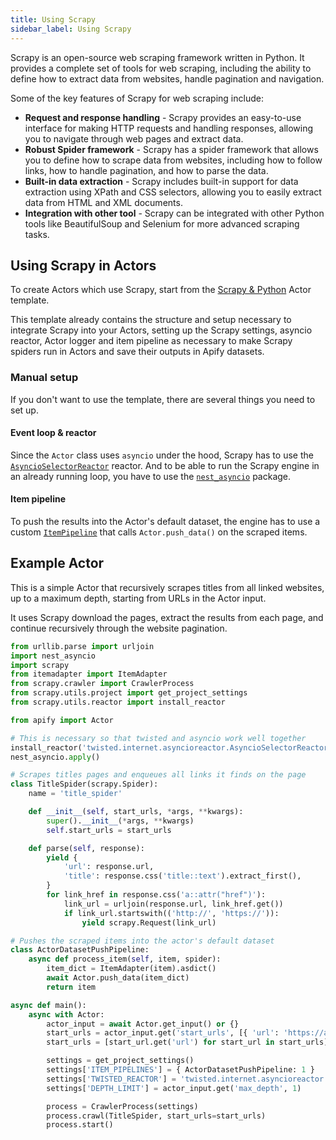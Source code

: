 ```yaml
---
title: Using Scrapy
sidebar_label: Using Scrapy
---
```


Scrapy is an open-source web scraping framework written in Python.
It provides a complete set of tools for web scraping, including the ability to define how to extract data from websites, handle pagination and navigation.

Some of the key features of Scrapy for web scraping include:

- **Request and response handling** - Scrapy provides an easy-to-use interface for making HTTP requests and handling responses,
allowing you to navigate through web pages and extract data.
- **Robust Spider framework** - Scrapy has a spider framework that allows you to define how to scrape data from websites,
including how to follow links, how to handle pagination, and how to parse the data.
- **Built-in data extraction** - Scrapy includes built-in support for data extraction using XPath and CSS selectors,
allowing you to easily extract data from HTML and XML documents.
- **Integration with other tool** - Scrapy can be integrated with other Python tools like BeautifulSoup and Selenium for more advanced scraping tasks.

## Using Scrapy in Actors

To create Actors which use Scrapy, start from the [Scrapy & Python](https://apify.com/templates?category=python) Actor template.

This template already contains the structure and setup necessary to integrate Scrapy into your Actors,
setting up the Scrapy settings, asyncio reactor, Actor logger and item pipeline
as necessary to make Scrapy spiders run in Actors and save their outputs in Apify datasets.

### Manual setup

If you don't want to use the template, there are several things you need to set up.

#### Event loop & reactor

Since the `Actor` class uses `asyncio` under the hood,
Scrapy has to use the [`AsyncioSelectorReactor`](https://docs.scrapy.org/en/latest/topics/asyncio.html) reactor.
And to be able to run the Scrapy engine in an already running loop,
you have to use the [`nest_asyncio`](https://pypi.org/project/nest-asyncio/) package.

#### Item pipeline

To push the results into the Actor's default dataset,
the engine has to use a custom [`ItemPipeline`](https://docs.scrapy.org/en/latest/topics/item-pipeline.html)
that calls `Actor.push_data()` on the scraped items.

## Example Actor

This is a simple Actor that recursively scrapes titles from all linked websites,
up to a maximum depth, starting from URLs in the Actor input.

It uses Scrapy download the pages, extract the results from each page, and continue recursively through the website pagination.

```python title="src/main.py"
from urllib.parse import urljoin
import nest_asyncio
import scrapy
from itemadapter import ItemAdapter
from scrapy.crawler import CrawlerProcess
from scrapy.utils.project import get_project_settings
from scrapy.utils.reactor import install_reactor

from apify import Actor

# This is necessary so that twisted and asyncio work well together
install_reactor('twisted.internet.asyncioreactor.AsyncioSelectorReactor')
nest_asyncio.apply()

# Scrapes titles pages and enqueues all links it finds on the page
class TitleSpider(scrapy.Spider):
    name = 'title_spider'

    def __init__(self, start_urls, *args, **kwargs):
        super().__init__(*args, **kwargs)
        self.start_urls = start_urls

    def parse(self, response):
        yield {
            'url': response.url,
            'title': response.css('title::text').extract_first(),
        }
        for link_href in response.css('a::attr("href")'):
            link_url = urljoin(response.url, link_href.get())
            if link_url.startswith(('http://', 'https://')):
                yield scrapy.Request(link_url)

# Pushes the scraped items into the actor's default dataset
class ActorDatasetPushPipeline:
    async def process_item(self, item, spider):
        item_dict = ItemAdapter(item).asdict()
        await Actor.push_data(item_dict)
        return item

async def main():
    async with Actor:
        actor_input = await Actor.get_input() or {}
        start_urls = actor_input.get('start_urls', [{ 'url': 'https://apify.com' }])
        start_urls = [start_url.get('url') for start_url in start_urls]

        settings = get_project_settings()
        settings['ITEM_PIPELINES'] = { ActorDatasetPushPipeline: 1 }
        settings['TWISTED_REACTOR'] = 'twisted.internet.asyncioreactor.AsyncioSelectorReactor'
        settings['DEPTH_LIMIT'] = actor_input.get('max_depth', 1)

        process = CrawlerProcess(settings)
        process.crawl(TitleSpider, start_urls=start_urls)
        process.start()
```
